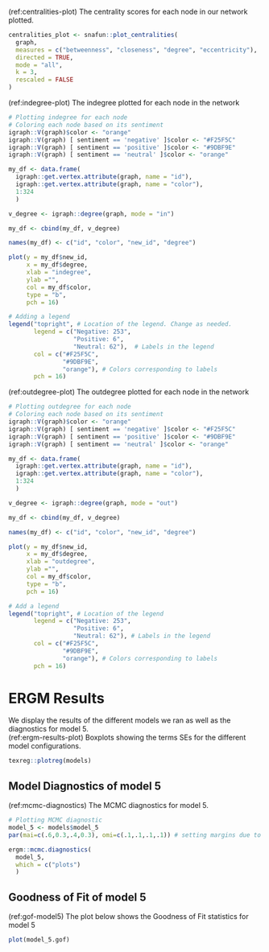 (ref:centralities-plot) The centrality scores for each node in our network plotted.
```r
centralities_plot <- snafun::plot_centralities(
  graph,
  measures = c("betweenness", "closeness", "degree", "eccentricity"), 
  directed = TRUE,
  mode = "all",
  k = 3,
  rescaled = FALSE
)
```

(ref:indegree-plot) The indegree plotted for each node in the network
```r
# Plotting indegree for each node 
# Coloring each node based on its sentiment
igraph::V(graph)$color <- "orange"
igraph::V(graph) [ sentiment == 'negative' ]$color <- "#F25F5C"
igraph::V(graph) [ sentiment == 'positive' ]$color <- "#9DBF9E"
igraph::V(graph) [ sentiment == 'neutral' ]$color <- "orange"

my_df <- data.frame(
  igraph::get.vertex.attribute(graph, name = "id"), 
  igraph::get.vertex.attribute(graph, name = "color"),
  1:324
  )

v_degree <- igraph::degree(graph, mode = "in")

my_df <- cbind(my_df, v_degree)

names(my_df) <- c("id", "color", "new_id", "degree")

plot(y = my_df$new_id, 
     x = my_df$degree,
     xlab = "indegree",
     ylab ="",
     col = my_df$color,
     type = "b",
     pch = 16)

# Adding a legend
legend("topright", # Location of the legend. Change as needed.
       legend = c("Negative: 253", 
                  "Positive: 6", 
                  "Neutral: 62"),  # Labels in the legend
       col = c("#F25F5C", 
               "#9DBF9E", 
               "orange"), # Colors corresponding to labels
       pch = 16)
```

(ref:outdegree-plot) The outdegree plotted for each node in the network
```r
# Plotting outdegree for each node 
# Coloring each node based on its sentiment
igraph::V(graph)$color <- "orange"
igraph::V(graph) [ sentiment == 'negative' ]$color <- "#F25F5C"
igraph::V(graph) [ sentiment == 'positive' ]$color <- "#9DBF9E"
igraph::V(graph) [ sentiment == 'neutral' ]$color <- "orange"

my_df <- data.frame(
  igraph::get.vertex.attribute(graph, name = "id"), 
  igraph::get.vertex.attribute(graph, name = "color"),
  1:324
  )

v_degree <- igraph::degree(graph, mode = "out")

my_df <- cbind(my_df, v_degree)

names(my_df) <- c("id", "color", "new_id", "degree")

plot(y = my_df$new_id, 
     x = my_df$degree,
     xlab = "outdegree",
     ylab ="",
     col = my_df$color,
     type = "b",
     pch = 16)

# Add a legend
legend("topright", # Location of the legend
       legend = c("Negative: 253", 
                  "Positive: 6", 
                  "Neutral: 62"), # Labels in the legend
       col = c("#F25F5C", 
               "#9DBF9E", 
               "orange"), # Colors corresponding to labels
       pch = 16)
```

# ERGM Results \
We display the results of the different models we ran as well as the diagnostics for model 5.\
(ref:ergm-results-plot) Boxplots showing the terms SEs for the different model configurations.
```r
texreg::plotreg(models)
```
\newpage

## Model Diagnostics of model 5 \
(ref:mcmc-diagnostics) The MCMC diagnostics for model 5.
```r
# Plotting MCMC diagnostic
model_5 <- models$model_5
par(mai=c(.6,0.3,.4,0.3), omi=c(.1,.1,.1,.1)) # setting margins due to error

ergm::mcmc.diagnostics(
  model_5,
  which = c("plots")
  )

```
\newpage

## Goodness of Fit of model 5 \
(ref:gof-model5) The plot below shows the Goodness of Fit statistics for model 5
```r
plot(model_5.gof)
```

